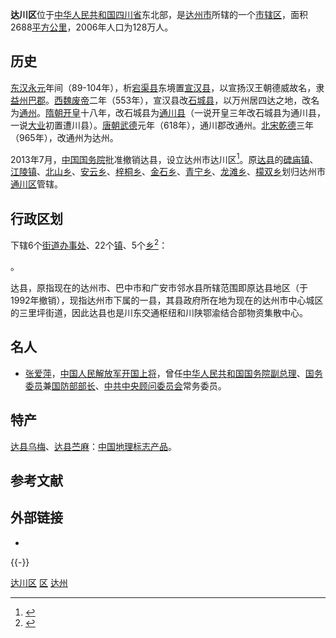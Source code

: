 {{Infobox China County
| county  = 达川区
| map = Location of Da within Sichuan (China).png
| map size = 200px
| Pinyin   = Dáchuān Qū
| Belong = [[四川省|四川省]][[达州市|达州市]]
| Types= [[市辖区|市辖区]]
| admini_division_code = 511703
| seat = [[三里坪街道|三里坪街道]]
| area = 2688[[km²|km²]]
| division = 56
| town = 18
| subdistrict = 2
| pop =128万(2006)
| density = 480人/[[km²|km²]] 
| dialect = [[西南官话|西南官话]][[成渝片|成渝片]]
| post code= 635000 
| phone code = 818
}}
'''达川区'''位于[[中华人民共和国|中华人民共和国]][[四川省|四川省]]东北部，是[[达州市|达州市]]所辖的一个[[市辖区|市辖区]]，面积2688[[平方公里|平方公里]]，2006年人口为128万人。

==历史==
[[东汉|东汉]][[永元_(东汉)|永元]]年间（89-104年），析[[宕渠县|宕渠县]]东境置[[宣汉县_(东汉)|宣汉县]]，以宣扬汉王朝德威故名，隶[[益州|益州]][[巴郡|巴郡]]。[[西魏|西魏]][[元钦|废帝]]二年（553年），宣汉县改[[石城县_(西魏)|石城县]]，以万州居四达之地，改名为[[通州_(西魏)|通州]]。[[隋朝|隋朝]][[开皇|开皇]]十八年，改石城县为[[通川县_(隋朝)|通川县]]（一说开皇三年改石城县为通川县，一说[[大业_(年号)|大业]]初置遭川县）。[[唐朝|唐朝]][[武德|武德]]元年（618年），通川郡改通州。[[北宋|北宋]][[乾德_(北宋)|乾德]]三年（965年），改通州为达州。

2013年7月，[[中华人民共和国国务院|中国国务院]]批准撤销达县，设立达州市达川区<ref name=one>{{cite news|title=四川省人民政府关于同意调整达州市部分行政区划的批复|url=http://www.sc.gov.cn/10462/10883/11066/2013/7/19/10269912.shtml|newspaper=四川省人民政府|date=2013年7月19日|accessdate=2013年7月19日|archive-date=2016年3月4日|archive-url=https://web.archive.org/web/20160304085230/http://www.sc.gov.cn/10462/10883/11066/2013/7/19/10269912.shtml|dead-url=no}}</ref>。原[[达县|达县]]的[[碑庙镇|碑庙镇]]、[[江陵镇_(达州市)|江陵镇]]、[[北山乡|北山乡]]、[[安云乡|安云乡]]、[[梓桐乡|梓桐乡]]、[[金石乡|金石乡]]、[[青宁乡|青宁乡]]、[[龙滩乡|龙滩乡]]、[[檬双乡|檬双乡]]划归达州市[[通川区|通川区]]管辖。

== 行政区划 ==
{{PAGENAMEBASE}}下辖6个[[街道办事处|街道办事处]]、22个[[行政建制镇|镇]]、5个[[乡_(中华人民共和国)|乡]]<ref>{{PRC admin/ref sgc|51/17/03}}</ref>：

{{PRC admin/children|51/17/03}}。

达县，原指现在的达州市、巴中市和广安市邻水县所辖范围即原达县地区（于1992年撤销），现指达州市下属的一县，其县政府所在地为现在的达州市中心城区的三里坪街道，因此达县也是川东交通枢纽和川陕鄂渝结合部物资集散中心。

== 名人 ==
* [[张爱萍|张爱萍]]，[[中国人民解放军上将|中国人民解放军开国上将]]，曾任[[中华人民共和国国务院副总理|中华人民共和国国务院副总理]]、[[国务委员|国务委员]]兼[[中華人民共和國国防部部长|国防部部长]]、[[中共中央顾问委员会|中共中央顾问委员会]]常务委员。

==特产==
[[达县乌梅|达县乌梅]]、[[达县苎麻|达县苎麻]]：[[中国地理标志产品|中国地理标志产品]]。

== 参考文献 ==
{{Wikisource|国务院关于同意四川省调整达州市部分行政区划的批复}}
{{reflist}}

== 外部链接 ==
* {{Official website|http://www.dachuan.gov.cn/|name=达州市达川区人民政府}}

{{-}}
{{达川区行政区划}}
{{达州市行政区划}}
{{四川行政区划}}

[[Category:达川区|]]
[[Category:达州区县市|区]]
[[Category:四川市辖区|达州]]